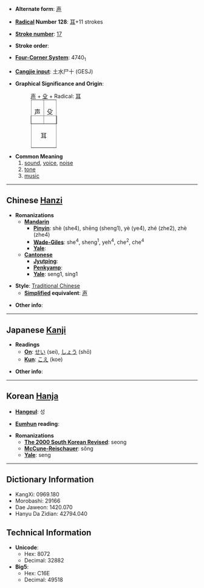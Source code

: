 * '''Alternate form''': [[声]]

* '''[[Wiktionary:Chinese radical index| Radical]] Number 128''': [[Wiktionary:Chinese radical index 耳|耳]]+11 strokes

* '''[[Wiktionary:Chinese total strokes index|Stroke number]]''': [[Wiktionary:Chinese total strokes index 17|17]]

* '''Stroke order''': 

* '''[[Wiktionary:Chinese four corner index|Four-Corner System]]''': 4740<sub>1</sub>

* '''[[Wiktionary:Chinese Cangjie index|Cangjie input]]''': 土水尸十 (GESJ)

* '''Graphical Significance and Origin''':
*: [[声]] + [[殳]] + Radical: [[耳]]
*:<table border=1 style="display:inline;"><tr><td>声</td><td>殳</td></tr><tr><td colspan=2 align=center>耳</td></tr></table>

* '''Common Meaning'''
*#[[sound]], [[voice]], [[noise]]
*# [[tone]]
*# [[music]]

----

== Chinese [[Hanzi]] ==

* '''Romanizations'''
** '''[[Mandarin]]'''
*** '''[[Pinyin]]''': shè (she4), shēng (sheng1), yè (ye4), zhé (zhe2), zhè (zhe4)
*** '''[[Wade-Giles]]''': she<sup>4</sup>, sheng<sup>1</sup>, yeh<sup>4</sup>, che<sup>2</sup>, che<sup>4</sup>
*** '''[[Yale]]''': 
** '''[[Cantonese]]'''
*** '''[[Jyutping]]''':
*** '''[[Penkyamp]]''': 
*** '''[[Yale]]''': seng1, sing1

* '''Style''': [[Traditional Chinese]] 
** '''[[Simplified Chinese|Simplified]] equivalent''': [[声]]

* '''Other info''': 

----

== Japanese [[Kanji]] ==

* '''Readings'''
** '''[[On]]''': [[せい]] (sei), [[しょう]] (shō)
** '''[[Kun]]''': [[こえ]] (koe)

* '''Other info''':  

----

== Korean [[Hanja]] ==

* '''[[Hangeul]]''': 성

* '''[[Eumhun]] reading''': 

* '''Romanizations'''
** '''[[The 2000 South Korean Revised Romanization|The 2000 South Korean Revised]]''': seong
** '''[[McCune-Reischauer]]''': sŏng
** '''[[Yale]]''': seng

----

== Dictionary Information ==

* KangXi: 0969.180
* Morobashi: 29166
* Dae Jaweon: 1420.070
* Hanyu Da Zidian: 42794.040

== Technical Information ==

* '''Unicode''':
** Hex: 8072
** Decimal: 32882
* '''Big5''':
** Hex: C16E
** Decimal: 49518